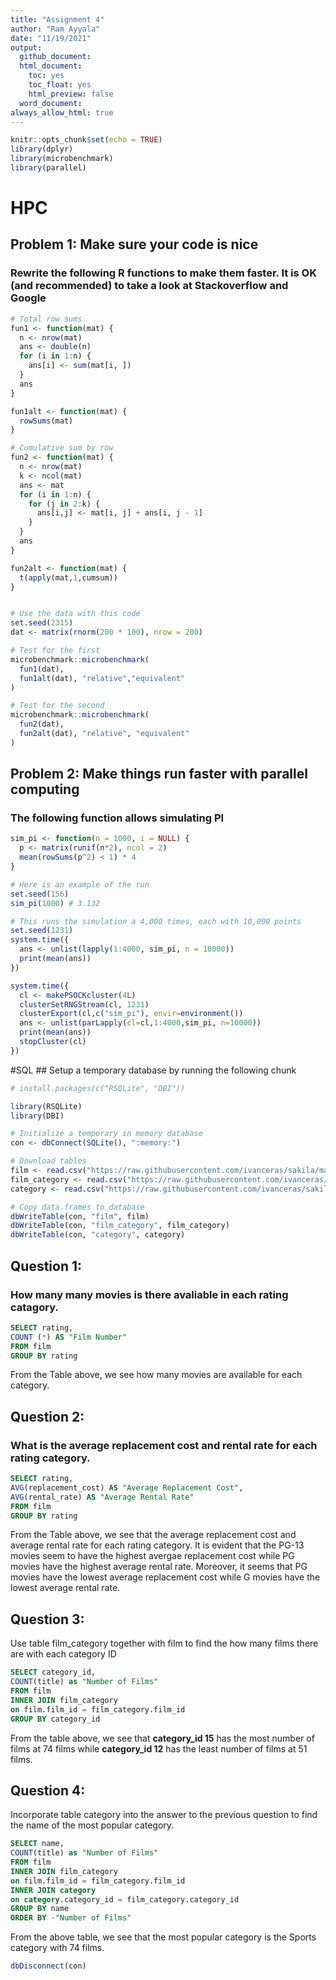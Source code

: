 ---
title: "Assignment 4"
author: "Ram Ayyala"
date: "11/19/2021"
output: 
  github_document: 
  html_document:
    toc: yes
    toc_float: yes
    html_preview: false
  word_document: 
always_allow_html: true
---

```{r setup, include=FALSE}
knitr::opts_chunk$set(echo = TRUE)
library(dplyr)
library(microbenchmark)
library(parallel)
```

# HPC
## Problem 1: Make sure your code is nice
### Rewrite the following R functions to make them faster. It is OK (and recommended) to take a look at Stackoverflow and Google
```{r}
# Total row sums
fun1 <- function(mat) {
  n <- nrow(mat)
  ans <- double(n) 
  for (i in 1:n) {
    ans[i] <- sum(mat[i, ])
  }
  ans
}

fun1alt <- function(mat) {
  rowSums(mat)
}

# Cumulative sum by row
fun2 <- function(mat) {
  n <- nrow(mat)
  k <- ncol(mat)
  ans <- mat
  for (i in 1:n) {
    for (j in 2:k) {
      ans[i,j] <- mat[i, j] + ans[i, j - 1]
    }
  }
  ans
}

fun2alt <- function(mat) {
  t(apply(mat,1,cumsum))
}


# Use the data with this code
set.seed(2315)
dat <- matrix(rnorm(200 * 100), nrow = 200)

# Test for the first
microbenchmark::microbenchmark(
  fun1(dat),
  fun1alt(dat), "relative","equivalent"
)

# Test for the second
microbenchmark::microbenchmark(
  fun2(dat),
  fun2alt(dat), "relative", "equivalent"
)
```

## Problem 2: Make things run faster with parallel computing
### The following function allows simulating PI
```{r}
sim_pi <- function(n = 1000, i = NULL) {
  p <- matrix(runif(n*2), ncol = 2)
  mean(rowSums(p^2) < 1) * 4
}

# Here is an example of the run
set.seed(156)
sim_pi(1000) # 3.132
```

```{r}
# This runs the simulation a 4,000 times, each with 10,000 points
set.seed(1231)
system.time({
  ans <- unlist(lapply(1:4000, sim_pi, n = 10000))
  print(mean(ans))
})
```

```{r}
system.time({
  cl <- makePSOCKcluster(4L)
  clusterSetRNGStream(cl, 1231)
  clusterExport(cl,c("sim_pi"), envir=environment())
  ans <- unlist(parLapply(cl=cl,1:4000,sim_pi, n=10000))
  print(mean(ans))
  stopCluster(cl)
})
```

#SQL
## Setup a temporary database by running the following chunk
```{r}
# install.packages(c("RSQLite", "DBI"))

library(RSQLite)
library(DBI)

# Initialize a temporary in memory database
con <- dbConnect(SQLite(), ":memory:")

# Download tables
film <- read.csv("https://raw.githubusercontent.com/ivanceras/sakila/master/csv-sakila-db/film.csv")
film_category <- read.csv("https://raw.githubusercontent.com/ivanceras/sakila/master/csv-sakila-db/film_category.csv")
category <- read.csv("https://raw.githubusercontent.com/ivanceras/sakila/master/csv-sakila-db/category.csv")

# Copy data.frames to database
dbWriteTable(con, "film", film)
dbWriteTable(con, "film_category", film_category)
dbWriteTable(con, "category", category)
```

## Question 1:
### How many many movies is there avaliable in each rating catagory.
```{sql, connection=con}

SELECT rating, 
COUNT (*) AS "Film Number"
FROM film
GROUP BY rating

```
From the Table above, we see how many movies are available for each category. 

## Question 2:
### What is the average replacement cost and rental rate for each rating category.
```{sql, connection=con}
SELECT rating,
AVG(replacement_cost) AS "Average Replacement Cost",
AVG(rental_rate) AS "Average Rental Rate"
FROM film
GROUP BY rating
```
From the Table above, we see that the average replacement cost and average rental rate for each rating category. It is evident that the PG-13 movies seem to have the highest avergae replacement cost while PG movies have the highest average rental rate. Moreover, it seems that PG movies have the lowest average replacement cost while G movies have the lowest average rental rate. 

## Question 3:
Use table film_category together with film to find the how many films there are with each category ID
```{sql, connection=con}
SELECT category_id, 
COUNT(title) as "Number of Films"
FROM film
INNER JOIN film_category
on film.film_id = film_category.film_id
GROUP BY category_id
```
From the table above, we see that **category_id 15** has the most number of films at 74 films while **category_id 12** has the least number of films at 51 films. 

## Question 4:
Incorporate table category into the answer to the previous question to find the name of the most popular category.
```{sql, connection=con}
SELECT name, 
COUNT(title) as "Number of Films"
FROM film
INNER JOIN film_category
on film.film_id = film_category.film_id
INNER JOIN category
on category.category_id = film_category.category_id
GROUP BY name
ORDER BY -"Number of Films" 
```
From the above table, we see that the most popular category is the Sports category with 74 films. 

```{r}
dbDisconnect(con)
```

